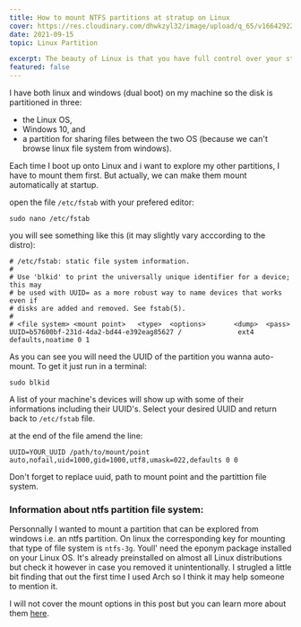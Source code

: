 ```yaml
---
title: How to mount NTFS partitions at stratup on Linux
cover: https://res.cloudinary.com/dhwkzyl32/image/upload/q_65/v1664292257/radanfolio/posts/mount-ntfs-partitions/Posts_Covers_q8ie16.jpg
date: 2021-09-15
topic: Linux Partition

excerpt: The beauty of Linux is that you have full control over your structure and mounting partitions does not make exception to that rule.
featured: false
---
```


I have both linux and windows (dual boot) on my machine so the disk is partitioned in three:
- the Linux OS,
- Windows 10, and
- a partition for sharing files between the two OS (because we can't browse linux file system from windows).

Each time I boot up onto Linux and i want to explore my other partitions, I have to mount them first. But actually, we can make them mount automatically at startup.

open the file `/etc/fstab` with your prefered editor:

```bash:terminal
sudo nano /etc/fstab
```

you will see something like this (it may slightly vary acccording to the distro):

```bash:/etc/fstab
# /etc/fstab: static file system information.
#
# Use 'blkid' to print the universally unique identifier for a device; this may
# be used with UUID= as a more robust way to name devices that works even if
# disks are added and removed. See fstab(5).
#
# <file system> <mount point>   <type>  <options>       <dump>  <pass>                 
UUID=b57600bf-231d-4da2-bd44-e392eag85627 /              ext4    defaults,noatime 0 1
```

As you can see you will need the UUID of the partition you wanna auto-mount. To get it just run in a terminal:

```bash:terminal
sudo blkid
```

A list of your machine's devices will show up with some of their informations including their UUID's. Select your desired UUID and return back to `/etc/fstab` file.

at the end of the file amend the line:

```bash:/etc/fstab
UUID=YOUR_UUID /path/to/mount/point  auto,nofail,uid=1000,gid=1000,utf8,umask=022,defaults 0 0
```

Don't forget to replace uuid, path to mount point and the partittion file system.

### Information about ntfs partition file system:

Personnally I wanted to mount a partition that can be explored from windows i.e. an <span class="text-brand1">ntfs</span> partition. On linux the corresponding key for mounting that type of file system is `ntfs-3g`. Youll' need the eponym package installed on your Linux OS. It's already preinstalled on almost all Linux distributions but check it however in case you removed it unintentionally. I strugled a little bit finding that out the first time I used Arch so I think it may help someone to mention it.

I will not cover the mount options in this post but you can learn more about them [here](https://wiki.archlinux.org/title/fstab).